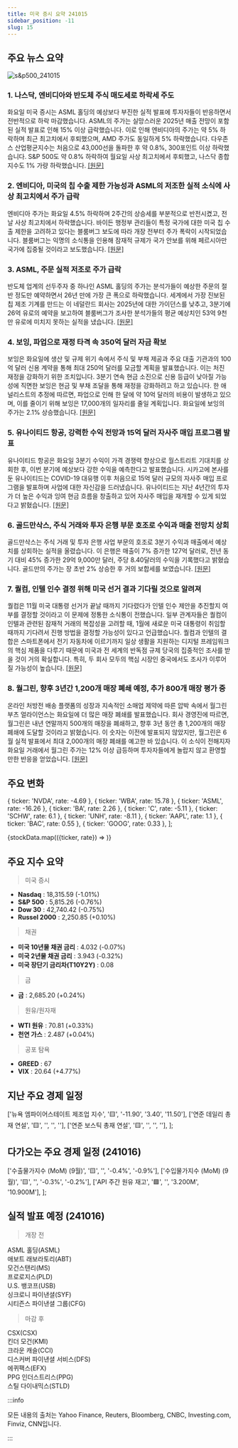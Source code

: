 ```yaml
---
title: 미국 증시 요약 241015
sidebar_position: -11
slug: 15
---
```


## 주요 뉴스 요약

![s&p500_241015](/map/241015.png)

### 1. **나스닥, 엔비디아와 반도체 주식 매도세로 하락세 주도**

화요일 미국 증시는 ASML 홀딩의 예상보다 부진한 실적 발표에 투자자들이 반응하면서 전반적으로 하락 마감했습니다. ASML의 주가는 실망스러운 2025년 매출 전망이 포함된 실적 발표로 인해 15% 이상 급락했습니다. 이로 인해 엔비디아의 주가는 약 5% 하락하며 최근 최고치에서 후퇴했으며, AMD 주가도 동일하게 5% 하락했습니다. 다우존스 산업평균지수는 처음으로 43,000선을 돌파한 후 약 0.8%, 300포인트 이상 하락했습니다. S&P 500도 약 0.8% 하락하여 월요일 사상 최고치에서 후퇴했고, 나스닥 종합지수도 1% 가량 하락했습니다. [[원문]](https://finance.yahoo.com/news/live/stock-market-today-nasdaq-leads-stock-declines-as-nvidia-chip-stocks-sell-off-200140020.html)

### 2. **엔비디아, 미국의 칩 수출 제한 가능성과 ASML의 저조한 실적 소식에 사상 최고치에서 주가 급락**

엔비디아 주가는 화요일 4.5% 하락하며 2주간의 상승세를 부분적으로 반전시켰고, 전날 사상 최고치에서 하락했습니다. 바이든 행정부 관리들이 특정 국가에 대한 미국 칩 수출 제한을 고려하고 있다는 블룸버그 보도에 따라 개장 전부터 주가 폭락이 시작되었습니다. 블룸버그는 익명의 소식통을 인용해 잠재적 규제가 국가 안보를 위해 페르시아만 국가에 집중될 것이라고 보도했습니다. [[원문]](https://finance.yahoo.com/news/nvidia-stock-tumbles-from-record-high-on-news-of-possible-us-chip-export-cap-asmls-dismal-earnings-163259227.html)

### 3. **ASML, 주문 실적 저조로 주가 급락**

반도체 업계의 선두주자 중 하나인 ASML 홀딩의 주가는 분석가들이 예상한 주문의 절반 정도만 예약하면서 26년 만에 가장 큰 폭으로 하락했습니다. 세계에서 가장 진보된 칩 제조 기계를 만드는 이 네덜란드 회사는 2025년에 대한 가이던스를 낮추고, 3분기에 26억 유로의 예약을 보고하여 블룸버그가 조사한 분석가들의 평균 예상치인 53억 9천만 유로에 미치지 못하는 실적을 냈습니다. [[원문]](https://www.bloomberg.com/news/articles/2024-10-15/asml-orders-miss-as-chip-industry-weakness-weighs-on-demand?srnd=phx-markets)

### 4. **보잉, 파업으로 재정 타격 속 350억 달러 자금 확보**

보잉은 화요일에 생산 및 규제 위기 속에서 주식 및 부채 제공과 주요 대출 기관과의 100억 달러 신용 계약을 통해 최대 250억 달러를 모금할 계획을 발표했습니다. 이는 처진 재정을 강화하기 위한 조치입니다. 3분기 연속 현금 소진으로 신용 등급이 낮아질 가능성에 직면한 보잉은 현금 및 부채 조달을 통해 재정을 강화하려고 하고 있습니다. 한 애널리스트의 추정에 따르면, 파업으로 인해 한 달에 약 10억 달러의 비용이 발생하고 있으며, 이를 줄이기 위해 보잉은 17,000개의 일자리를 줄일 계획입니다. 화요일에 보잉의 주가는 2.1% 상승했습니다. [[원문]](https://www.reuters.com/business/aerospace-defense/boeing-files-registration-statement-securities-stock-sale-up-25-bln-2024-10-15/)

### 5. **유나이티드 항공, 강력한 수익 전망과 15억 달러 자사주 매입 프로그램 발표**

유나이티드 항공은 화요일 3분기 수익이 가격 경쟁력 향상으로 월스트리트 기대치를 상회한 후, 이번 분기에 예상보다 강한 수익을 예측한다고 발표했습니다. 시카고에 본사를 둔 유나이티드는 COVID-19 대유행 이후 처음으로 15억 달러 규모의 자사주 매입 프로그램을 발표하며 사업에 대한 자신감을 드러냈습니다. 유나이티드는 지난 4년간의 투자가 더 높은 수익과 잉여 현금 흐름을 창출하고 있어 자사주 매입을 재개할 수 있게 되었다고 밝혔습니다. [[원문]](https://www.reuters.com/business/aerospace-defense/united-airlines-forecasts-stronger-fourth-quarter-profit-2024-10-15/)

### 6. **골드만삭스, 주식 거래와 투자 은행 부문 호조로 수익과 매출 전망치 상회**

골드만삭스는 주식 거래 및 투자 은행 사업 부문의 호조로 3분기 수익과 매출에서 예상치를 상회하는 실적을 올렸습니다. 이 은행은 매출이 7% 증가한 127억 달러로, 전년 동기 대비 45% 증가한 29억 9,000만 달러, 주당 8.40달러의 수익을 기록했다고 밝혔습니다. 골드만의 주가는 장 초반 2% 상승한 후 거의 보합세를 보였습니다. [[원문]](https://www.cnbc.com/2024/10/15/goldman-sachs-gs-earnings-q3-2024.html)

### 7. **퀄컴, 인텔 인수 결정 위해 미국 선거 결과 기다릴 것으로 알려져**

퀄컴은 11월 미국 대통령 선거가 끝날 때까지 기다렸다가 인텔 인수 제안을 추진할지 여부를 결정할 것이라고 이 문제에 정통한 소식통이 전했습니다. 일부 관계자들은 퀄컴이 인텔과 관련된 잠재적 거래의 복잡성을 고려할 때, 1월에 새로운 미국 대통령이 취임할 때까지 기다려서 진행 방법을 결정할 가능성이 있다고 언급했습니다. 퀄컴과 인텔의 결합은 스마트폰에서 전기 자동차에 이르기까지 일상 생활을 지원하는 디지털 프레임워크의 핵심 제품을 다루기 때문에 미국과 전 세계의 반독점 규제 당국의 집중적인 조사를 받을 것이 거의 확실합니다. 특히, 두 회사 모두의 핵심 시장인 중국에서도 조사가 이루어질 가능성이 높습니다. [[원문]](https://finance.yahoo.com/news/qualcomm-said-wait-us-election-210030994.html)

### 8. **월그린, 향후 3년간 1,200개 매장 폐쇄 예정, 추가 800개 매장 평가 중**

온라인 처방전 배송 플랫폼의 성장과 지속적인 소매업 제약에 따른 압박 속에서 월그린 부츠 얼라이언스는 화요일에 더 많은 매장 폐쇄를 발표했습니다. 회사 경영진에 따르면, 월그린은 내년 연말까지 500개의 매장을 폐쇄하고, 향후 3년 동안 총 1,200개의 매장 폐쇄에 도달할 것이라고 밝혔습니다. 이 숫자는 이전에 발표되지 않았지만, 월그린은 6월 실적 발표에서 최대 2,000개의 매장 폐쇄를 예고한 바 있습니다. 이 소식이 전해지자 화요일 거래에서 월그린 주가는 12% 이상 급등하며 투자자들에게 놀랍지 않고 환영할 만한 반응을 얻었습니다. [[원문]](https://finance.yahoo.com/news/walgreens-closing-1200-stores-over-next-3-years-800-more-under-evaluation-170401653.html)

## 주요 변화

  { ticker: 'NVDA', rate: -4.69 },
  { ticker: 'WBA', rate: 15.78 },
  { ticker: 'ASML', rate: -16.26 },
  { ticker: 'BA', rate: 2.26 },
  { ticker: 'C', rate: -5.11 },
  { ticker: 'SCHW', rate: 6.1 },
  { ticker: 'UNH', rate: -8.11 },
  { ticker: 'AAPL', rate: 1.1 },
  { ticker: 'BAC', rate: 0.55 },
  { ticker: 'GOOG', rate: 0.33 },
];

{stockData.map(({ticker, rate}) => <StockCardMini key={ticker} ticker={ticker} rate={rate}></StockCardMini>)}

## 주요 지수 요약

> 미국 증시

- **Nasdaq** : 18,315.59 (-1.01%)
- **S&P 500** : 5,815.26 (-0.76%)
- **Dow 30** : 42,740.42 (-0.75%)
- **Russel 2000** : 2,250.85 (+0.10%)

> 채권

- **미국 10년물 채권 금리** : 4.032 (-0.07%)
- **미국 2년물 채권 금리** : 3.943 (-0.32%)
- **미국 장단기 금리차(T10Y2Y)** : 0.08

> 금

- **금** : 2,685.20 (+0.24%)

> 원유/원자재

- **WTI 원유** : 70.81 (+0.33%)
- **천연 가스** : 2.487 (+0.04%)

> 공포 탐욕

- **GREED** : 67
- **VIX** : 20.64 (+4.77%)

## 지난 주요 경제 일정

  ['뉴욕 엠파이어스테이트 제조업 지수', '🟨', '-11.90', '3.40', '11.50'],
  ['연준 데일리 총재 연설', '🟨', '', '', ''],
  ['연준 보스틱 총재 연설', '🟨', '', '', ''],
];

<EconomicCalendar data={eventsData} />

## 다가오는 주요 경제 일정 (241016)

  ['수출물가지수 (MoM) (9월)', '🟨', '', '-0.4%', '-0.9%'],
  ['수입물가지수 (MoM) (9월)', '🟨', '', '-0.3%', '-0.2%'],
  ['API 주간 원유 재고', '🟩', '', '3.200M', '10.900M'],
];

<EconomicCalendar data={nextEventsData} />

## 실적 발표 예정 (241016)

> 개장 전

ASML 홀딩(ASML)  
애보트 래보라토리(ABT)  
모건스탠리(MS)  
프로로지스(PLD)  
U.S. 뱅코프(USB)  
싱크로니 파이낸셜(SYF)  
시티즌스 파이낸셜 그룹(CFG)

> 마감 후

CSX(CSX)  
킨더 모건(KMI)  
크라운 캐슬(CCI)  
디스커버 파이낸셜 서비스(DFS)  
에퀴팩스(EFX)  
PPG 인더스트리스(PPG)  
스틸 다이내믹스(STLD)

:::info

모든 내용의 출처는 Yahoo Finance, Reuters, Bloomberg, CNBC, Investing.com, Finviz, CNN입니다.

:::
